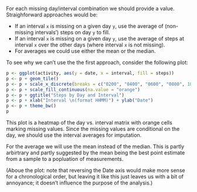 For each missing day/interval combination we should provide a value. Straighforward approaches would be:

* If an interval `x` is missing on a given day `y`, use the average of (non-missing intervals') steps on day `y` to fill.
* If an interval `x` is missing on a given day `y`, use the average of steps at interval `x` over the other days (where interval `x` is not missing).
* For averages we could use either the mean or the median.

To see why we can't use the the first approach, consider the following plot:

```r
p <- ggplot(activity, aes(y = date, x = interval, fill = steps))
p <- p + geom_tile() 
p <- p + scale_x_discrete(breaks = c("0200", "0400", "0600", "0800", 1000, 1200, 1400, 1600, 1800, 2000, 2200))
p <- p + scale_fill_continuous(na.value = "orange")
p <- p + ggtitle("Steps by Day and Interval")
p <- p + xlab("Interval \n(format HHMM)") + ylab("Date")
p <- p + theme_bw()
p
```

This plot is a heatmap of the day vs. interval matrix with orange cells marking missing values. Since the missing values are conditional on the day, we should use the interval averages for imputation.

For the average we will use the mean instead of the median. This is partly arbirtrary and partly suggested by the mean being the best point estimate from a sample to a popluation of measurements.

(Aboue the plot: note that reversing the Date axis would make more sense for a chronological order, but leaving it like this just leaves us with a bit of annoyance; it doesn't influence the purpose of the analysis.)
